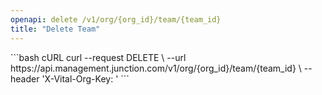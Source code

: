 ```yaml
---
openapi: delete /v1/org/{org_id}/team/{team_id}
title: "Delete Team"
---
```



<OrgManagementAPI />


<RequestExample>
```bash cURL
curl --request DELETE \
  --url https://api.management.junction.com/v1/org/{org_id}/team/{team_id} \
  --header 'X-Vital-Org-Key: <api-key>'
```
</RequestExample>
